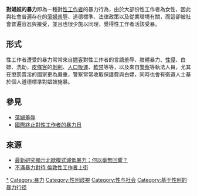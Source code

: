 {{對女性的暴力}}

'''對娼妓的暴力'''即為一種對[[性工作者|性工作者]]的暴力行為，由於大部份性工作者為女性，因此與社會普遍存在的[[蕩婦羞辱|蕩婦羞辱]]、道德標準、法律政策以及從業環境有關，而這卻被社會普遍容忍與接受，並且也很少施以同理，覺得性工作者活該受暴。

==形式==

性工作者遭受的暴力常常來自[[嫖客|嫖客]]對性工作者的言語羞辱、肢體暴力、[[性侵|性侵]]、白嫖、洗劫，[[皮條客|皮條客]]的[[剝削|剝削]]、[[人口販運|人口販運]]、[[軟禁|軟禁]]等等，以及來自[[警察|警察]]等執法人員，尤其在懲罰賣淫的國家更為嚴重，警察常常收取保護費與白嫖，同時也會有衛道人士基於個人道德標準對娼妓施暴。

==參見==
*[[蕩婦羞辱|蕩婦羞辱]]
*[[國際終止對性工作者的暴力日|國際終止對性工作者的暴力日]]

==來源==
* [http://antibonewomen.blogspot.tw/2014/11/blog-post_10.html 最新研究顯示北歐模式減低暴力：何以毫無回響？] {{Wayback|url=http://antibonewomen.blogspot.tw/2014/11/blog-post_10.html |date=20151126033730 }}
* [http://www.bbc.co.uk/ukchina/trad/uk_life/2014/12/141218_life_prostitutes_protest 不滿暴力對待 倫敦性工作者上街]

[[Category:針對性工作者的犯罪|*]]
[[Category:暴力|Category:暴力]]
[[Category:性別歧視|Category:性別歧視]]
[[Category:性与社会|Category:性与社会]]
[[Category:基于性别的暴力行径|Category:基于性别的暴力行径]]